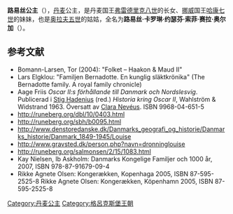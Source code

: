 {{Otheruses|丹麥的路易絲|subject=弗雷德里克八世的女兒|other=其他名為丹麥的路易絲的人}}
{{Infobox royalty
| name                 =路易丝公主
| full name            =路易丝·卡罗琳·约瑟芬·索菲·赛拉·奥尔加<br>（Louise Caroline Josephine Sophie Thyra Olga）
| house       = [[格吕克斯堡王朝|格吕克斯堡王朝]]<br>[[利珀君主列表|利珀王朝]]（夫家）
| image = Princess Lovisa Caroline Josephine Sophie Thyra Olga of Denmark.jpg
| father            = [[弗雷德里克八世|弗雷德里克八世]]
| mother            = [[瑞典的路易丝公主|瑞典公主路易丝]]
| issue             = 瑪麗·路易絲公主<br/>克里斯蒂安王子<br/>史蒂芬妮公主
| birth_date        ={{Birth date|1875|2|17|df=y}}
| birth_place       =[[丹麥|丹麥]][[哥本哈根|哥本哈根]][[阿馬林堡宮|阿馬林堡宮]]
| spouse  =[[紹姆堡-利珀的弗里德里希|紹姆堡-利珀的弗里德里希]]
| place of christening =
| death_date        ={{Death date and age|1906|4|4|1875|2|17|df=y}}
| death_place       =[[波希米亞王國|波希米亞王國]]
| place of burial      =
}}

'''路易丝公主'''（{{bd|1875年|2月17日|1906年|4月4日}}），[[丹麦|丹麦]]公主，是丹麦国王[[弗雷德里克八世|弗雷德里克八世]]的长女、[[挪威|挪威]]国王[[哈康七世|哈康七世]]的妹妹，也是[[奥拉夫五世|奥拉夫五世]]的姑姑，全名为'''路易丝·卡罗琳·约瑟芬·索菲·赛拉·奥尔加'''（{{lang-da|Louise Caroline Josephine Sophie Thyra Olga}}）。

==参考文献==
{{reflistH}}
*Bomann-Larsen, Tor (2004): "Folket – Haakon & Maud II" {{no icon}}
* Lars Elgklou: "Familjen Bernadotte. En kunglig släktkrönika" (The Bernadotte family. A royal family chronicle){{sv}}
*Aage Friis ''Oscar II:s förhållande till Danmark och Nordslesvig''. Publicerad i [[Stig_Hadenius|Stig Hadenius]] (red.) ''Historia kring Oscar II'', Wahlström & Widstrand 1963. Översatt av [[Clara_Nevéus|Clara Nevéus]]. ISBN 9968-04-651-5 {{sv}}
* http://runeberg.org/dbl/10/0403.html{{Wayback|url=http://runeberg.org/dbl/10/0403.html |date=20201031194502 }} {{da}}
* http://runeberg.org/sbh/b0095.html{{Wayback|url=http://runeberg.org/sbh/b0095.html |date=20201027103917 }} {{sv}}
* http://www.denstoredanske.dk/Danmarks_geografi_og_historie/Danmarks_historie/Danmark_1849-1945/Louise{{Wayback|url=http://www.denstoredanske.dk/Danmarks_geografi_og_historie/Danmarks_historie/Danmark_1849-1945/Louise |date=20200220152033 }} {{da}}
* http://www.gravsted.dk/person.php?navn=dronninglouise{{Wayback|url=http://www.gravsted.dk/person.php?navn=dronninglouise |date=20200629144306 }} {{da}}
* http://runeberg.org/salmonsen/2/15/1083.html{{Wayback|url=http://runeberg.org/salmonsen/2/15/1083.html |date=20200217121234 }} {{da}}
* Kay Nielsen, Ib Askholm: Danmarks Kongelige Familjer och 1000 år, 2007, ISBN 978-87-91679-09-4
* Rikke Agnete Olsen: Kongerækken, Kopenhaga 2005, ISBN 87-595-2525-8 Rikke Agnete Olsen: Kongerækken, Köpenhamn 2005, ISBN 87-595-2525-8
{{reflistF}}
{{reflist}}

{{丹麦人物小作品}}
{{DEFAULTSORT: Louise}}

[[Category:丹麦公主|Category:丹麦公主]]
[[Category:格呂克斯堡王朝|Category:格呂克斯堡王朝]]